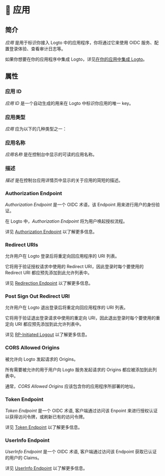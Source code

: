
# 📱 应用

## 简介

_应用_ 是用于标识你接入 Logto 中的应用程序，你将通过它来使用 OIDC 服务、配置登录体验、查看审计日志等。

如果你想要在你的应用程序中集成 Logto，详见[在你的应用中集成 Logto](../../recipes/integrate-logto)。

## 属性

### 应用 ID

_应用 ID_ 是一个自动生成的用来在 Logto 中标识你应用的唯一 key。

### 应用类型

_应用_ 应为以下的几种类型之一：

<ApplicationTypesIntro />

### 应用名称

_应用名称_ 是在控制台中显示的可读的应用名称。

### 描述

_描述_ 是在控制台应用详情页中显示的关于应用的简短的描述。

### Authorization Endpoint

_Authorization Endpoint_ 是一个 OIDC 术语，该 Endpoint 用来进行用户的身份验证。

在 Logto 中，_Authorization Endpoint_ 将为用户唤起授权流程。

详见 [Authorization Endpoint](https://openid.net/specs/openid-connect-core-1_0.html#AuthorizationEndpoint) 以了解更多信息。

### Redirect URIs

允许用户在 Logto 登录后将重定向回应用程序的 URI 列表。

它将用于验证授权请求中使用的 Redirect URI，因此登录时每个要使用的 Redirect URI 都应预先添加到此允许列表中。

详见 [Redirection Endpoint](https://datatracker.ietf.org/doc/html/rfc6749#section-3.1.2) 以了解更多信息。

### Post Sign Out Redirect URI

允许用户在 Logto 退出登录后将重定向回应用程序的 URI 列表。

它将用于验证退出登录请求中使用的重定向 URI，因此退出登录时每个要使用的重定向 URI 都应预先添加到此允许列表中。

详见 [RP-Initiated Logout](https://openid.net/specs/openid-connect-rpinitiated-1_0.html#RPLogout) 以了解更多信息。

### CORS Allowed Origins

被允许向 Logto 发起请求的 Origins。

所有需要被允许的用于用户向 Logto 服务发起请求的 Origins 都应被添加到此列表中。

通常，_CORS Allowed Origins_ 应该包含你的应用程序所部署的地址。

### Token Endpoint

_Token Endpoint_ 是一个 OIDC 术语, 客户端通过访问该 Enpoint 来进行授权认证以获得访问令牌，或刷新已有的访问令牌。

详见 [Token Endpoint](https://openid.net/specs/openid-connect-core-1_0.html#TokenEndpoint) 以了解更多信息。

### UserInfo Endpoint

_UserInfo Endpoint_ 是一个 OIDC 术语, 客户端通过访问该 Endpoint 获取已认证的用户的 Claims。

详见 [UserInfo Endpoint](https://openid.net/specs/openid-connect-core-1_0.html#UserInfo) 以了解更多信息。
